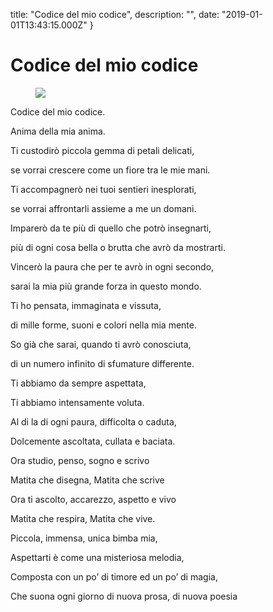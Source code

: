 

  title: "Codice del mio codice",
  description: "",
  date: "2019-01-01T13:43:15.000Z"
}


# Codice del mio codice

<figure  data-orig-height="1266" data-orig-width="1280"><img src={image.src} /></figure><p>Codice del mio codice.</p><p>Anima della mia anima.</p><p>Ti custodirò piccola gemma di petali delicati,</p><p>se vorrai crescere come un fiore tra le mie mani.</p><p>Ti accompagnerò nei tuoi sentieri inesplorati,</p><p>se vorrai affrontarli assieme a me un domani.</p><p>Imparerò da te più di quello che potrò insegnarti,</p><p>più di ogni cosa bella o brutta che avrò da mostrarti.</p><p>Vincerò la paura che per te avrò in ogni secondo,</p><p>sarai la mia più grande forza in questo mondo.</p><p>Ti ho pensata, immaginata e vissuta,</p><p>di mille forme, suoni e colori nella mia mente.</p><p>So già che sarai, quando ti avrò conosciuta,</p><p>di un numero infinito di sfumature differente.</p><p>Ti abbiamo da sempre aspettata,</p><p>Ti abbiamo intensamente voluta.</p><p>Al di la di ogni paura, difficolta o caduta,</p><p>Dolcemente ascoltata, cullata e baciata.</p><p>Ora studio, penso, sogno e scrivo</p><p>Matita che disegna, Matita che scrive</p><p>Ora ti ascolto, accarezzo, aspetto e vivo</p><p>Matita che respira, Matita che vive.</p><p>Piccola, immensa, unica bimba mia,</p><p>Aspettarti è come una misteriosa melodia,</p><p>Composta con un po’ di timore ed un po’ di magia,</p><p>Che suona ogni giorno di nuova prosa, di nuova poesia</p>
  
